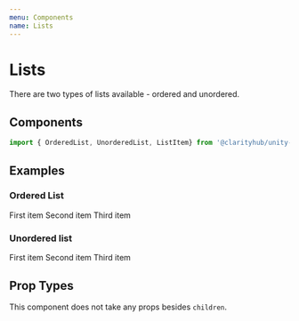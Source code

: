 ```yaml
---
menu: Components
name: Lists
---
```



# Lists

There are two types of lists available - ordered and unordered.

## Components

```js
import { OrderedList, UnorderedList, ListItem} from '@clarityhub/unity-web/lib/components/List';
```

## Examples

### Ordered List

<Playground>
    <OrderedList>
        <ListItem>First item</ListItem>
        <ListItem>Second item</ListItem>
        <ListItem>Third item</ListItem>
    </OrderedList>
</Playground>

### Unordered list

<Playground>
    <UnorderedList>
        <ListItem>First item</ListItem>
        <ListItem>Second item</ListItem>
        <ListItem>Third item</ListItem>
    </UnorderedList>
</Playground>

## Prop Types

This component does not take any props besides `children`.